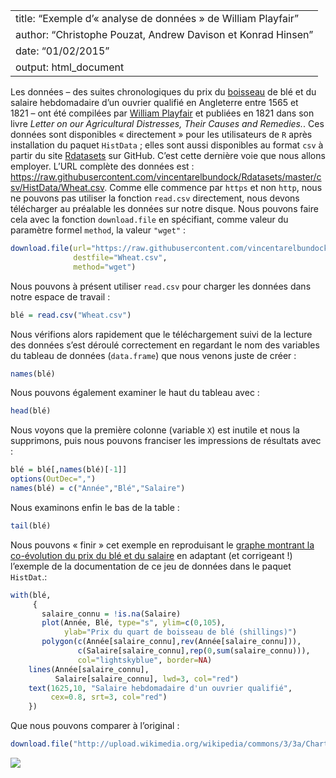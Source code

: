 <!---
Ce texte « encadré » par <!--- (ci-dessus) et \-\-\> (ci-dessous) est un commentaire ; c'est-à-dire qu'il n'apparaîtra pas dans la version finale, html, pdf, etc. du document. 
-->

<!---
Pour générer la version html du document, le plus simple est de d'ouvrir ce fichier avec le logiciel RStudio puis de cliquer sur l'icône « Knit HTML ». Il est presque aussi simple de procéder à partir de l'interface « ligne de commande » seule. Pour cela il faudra d'abord installer le paquet
rmarkdown puis taper :

library(rmarkdown)
rmarkdown::render("Playfair.Rmd")

Pour générer une version pdf, il faudra remplacer la dernière commande par :

rmarkdown::render("Playfair.Rmd","pdf_document")
-->

<!---
Les syntaxes Markdown et Pandoc Markdown sont très clairement exposé dans le didacticiel de Jean-Daniel Bonjour (http://enacit1.epfl.ch/markdown-pandoc/). Les éléments supplémentaires propres à R Markdown permettant d'inclure du code R exécutable sont exposées sur le site : http://rmarkdown.rstudio.com/. 
-->

<!---
Ce qui suit défini le titre, les auteurs, la date est le format de sortie par défaut du document.
-->

---
title: "Exemple d'« analyse de données » de William Playfair"
author: "Christophe Pouzat, Andrew Davison et Konrad Hinsen"
date: "01/02/2015"
output: html_document
---

Les données -- des suites chronologiques du prix du [boisseau](http://fr.wikipedia.org/wiki/Boisseau) de blé et du salaire hebdomadaire d'un ouvrier qualifié en Angleterre entre 1565 et 1821 -- ont été compilées par [William Playfair](http://fr.wikipedia.org/wiki/William_Playfair) et publiées en 1821 dans son livre _Letter on our Agricultural Distresses, Their Causes and Remedies._. Ces données sont disponibles « directement » pour les utilisateurs de `R` après installation du paquet `HistData` ; elles sont aussi disponibles au format `csv` à partir du site [Rdatasets](https://github.com/vincentarelbundock/Rdatasets) sur GitHub. C'est cette dernière voie que nous allons employer. L'URL complète des données est : <https://raw.githubusercontent.com/vincentarelbundock/Rdatasets/master/csv/HistData/Wheat.csv>. Comme elle commence par `https` et non `http`, nous ne pouvons pas utiliser la fonction `read.csv` directement, nous devons télécharger au préalable les données sur notre disque.  Nous pouvons faire cela avec la fonction `download.file` en spécifiant, comme valeur du paramètre formel `method`, la valeur `"wget"` :
```r
download.file(url="https://raw.githubusercontent.com/vincentarelbundock/Rdatasets/master/csv/HistData/Wheat.csv",
              destfile="Wheat.csv",
              method="wget")
```

Nous pouvons à présent utiliser `read.csv` pour charger les données dans notre espace de travail :
```r
blé = read.csv("Wheat.csv")
```
Nous vérifions alors rapidement que le téléchargement suivi de la lecture des données s'est déroulé correctement en regardant le nom des variables du tableau de données (`data.frame`) que nous venons juste de créer :
```r
names(blé)
```

Nous pouvons également examiner le haut du tableau avec :
```r
head(blé)
```

Nous voyons que la première colonne (variable `X`) est inutile et nous la supprimons, puis nous pouvons franciser les impressions de résultats avec :
```r
blé = blé[,names(blé)[-1]]
options(OutDec=",")
names(blé) = c("Année","Blé","Salaire")
```

Nous examinons enfin le bas de la table :
```r
tail(blé)
```

Nous pouvons « finir » cet exemple en reproduisant le [graphe montrant la co-évolution du prix du blé et du salaire](http://fr.wikipedia.org/wiki/William_Playfair#mediaviewer/File:Chart_Showing_at_One_View_the_Price_of_the_Quarter_of_Wheat,_and_Wages_of_Labour_by_the_Week,_from_1565_to_1821.png) en adaptant (et corrigeant !) l'exemple de la documentation de ce jeu de données dans le paquet `HistDat`.:

```r
with(blé, 
     {
       salaire_connu = !is.na(Salaire)
       plot(Année, Blé, type="s", ylim=c(0,105), 
            ylab="Prix du quart de boisseau de blé (shillings)")
       polygon(c(Année[salaire_connu],rev(Année[salaire_connu])), 
               c(Salaire[salaire_connu],rep(0,sum(salaire_connu))), 
               col="lightskyblue", border=NA)
    lines(Année[salaire_connu], 
          Salaire[salaire_connu], lwd=3, col="red")
    text(1625,10, "Salaire hebdomadaire d'un ouvrier qualifié", 
         cex=0.8, srt=3, col="red")
    })
```

Que nous pouvons comparer à l'original :
```r
download.file("http://upload.wikimedia.org/wikipedia/commons/3/3a/Chart_Showing_at_One_View_the_Price_of_the_Quarter_of_Wheat%2C_and_Wages_of_Labour_by_the_Week%2C_from_1565_to_1821.png?download","GraphePlayfairOriginal.png")
```

![](GraphePlayfairOriginal.png)
